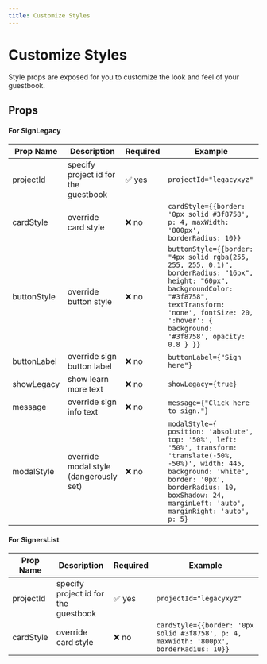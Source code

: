 ```yaml
---
title: Customize Styles
---
```


# Customize Styles
Style props are exposed for you to customize the look and feel of your guestbook.
## Props
#### For SignLegacy
| Prop Name| Description | Required | Example |
|-------------------------------------------------------|---------------------------------------------------------------------------------------------------------------------------------------------|----------------------------------------------------------------------------------------------------------------------------------------------------------------|---------------------------------------------|
| projectId          | specify project id for the guestbook | ✅ yes  | `projectId="legacyxyz"` |
| cardStyle | override card style| ❌ no  | `cardStyle={{border: '0px solid #3f8758', p: 4, maxWidth: '800px', borderRadius: 10}}`|
| buttonStyle | override button style | ❌ no  | `buttonStyle={{border: "4px solid rgba(255, 255, 255, 0.1)", borderRadius: "16px", height: "60px", backgroundColor: "#3f8758", textTransform: 'none', fontSize: 20, ':hover': { background: '#3f8758', opacity: 0.8 } }}`|
| buttonLabel | override sign button label| ❌ no  | `buttonLabel={"Sign here"}`|
| showLegacy | show learn more text | ❌ no  | `showLegacy={true}`|
| message | override sign info text | ❌ no  | `message={"Click here to sign."}`|
| modalStyle | override modal style (dangerously set) | ❌ no  | `modalStyle={ position: 'absolute', top: '50%', left: '50%', transform: 'translate(-50%, -50%)', width: 445, background: 'white', border: '0px', borderRadius: 10, boxShadow: 24, marginLeft: 'auto', marginRight: 'auto', p: 5}`|

#### For SignersList
| Prop Name| Description | Required | Example |
|-------------------------------------------------------|---------------------------------------------------------------------------------------------------------------------------------------------|----------------------------------------------------------------------------------------------------------------------------------------------------------------|---------------------------------------------|
| projectId          | specify project id for the guestbook | ✅ yes  | `projectId="legacyxyz"` |
| cardStyle | override card style| ❌ no  | `cardStyle={{border: '0px solid #3f8758', p: 4, maxWidth: '800px', borderRadius: 10}}`|
